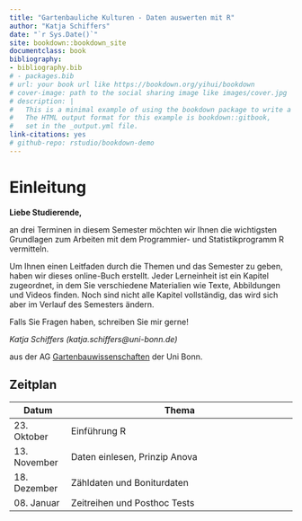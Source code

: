 ```yaml
--- 
title: "Gartenbauliche Kulturen - Daten auswerten mit R"
author: "Katja Schiffers"
date: "`r Sys.Date()`"
site: bookdown::bookdown_site
documentclass: book
bibliography: 
- bibliography.bib 
# - packages.bib
# url: your book url like https://bookdown.org/yihui/bookdown
# cover-image: path to the social sharing image like images/cover.jpg
# description: |
#   This is a minimal example of using the bookdown package to write a book.
#   The HTML output format for this example is bookdown::gitbook,
#   set in the _output.yml file.
link-citations: yes
# github-repo: rstudio/bookdown-demo
---
```



# Einleitung

**Liebe Studierende,**

an drei Terminen in diesem Semester möchten wir Ihnen die wichtigsten Grundlagen zum Arbeiten mit dem Programmier- und Statistikprogramm R vermitteln. 

Um Ihnen einen Leitfaden durch die Themen und das Semester zu geben, haben wir dieses online-Buch erstellt. Jeder Lerneinheit ist ein Kapitel zugeordnet, in dem Sie verschiedene Materialien wie Texte, Abbildungen und Videos finden. Noch sind nicht alle Kapitel vollständig, das wird sich aber im Verlauf des Semesters ändern. 
    
Falls Sie Fragen haben, schreiben Sie mir gerne!

*Katja Schiffers (katja.schiffers@uni-bonn.de)*

aus der AG [Gartenbauwissenschaften](https://www.gartenbauwissenschaft.uni-bonn.de/) der Uni Bonn.
 

## Zeitplan {-#zeitplan}

| Datum        | Thema                                                |
|--------------|------------------------------------------------------|
| 23. Oktober  | Einführung R                                          |
| 13. November  | Daten einlesen, Prinzip Anova        |
| 18. Dezember  | Zähldaten und Boniturdaten                                       |
| 08. Januar  | Zeitreihen und Posthoc Tests


<!-- ```{r include=FALSE} -->
<!-- # automatically create a bib database for R packages -->
<!-- knitr::write_bib(c( -->
<!--   .packages(), 'bookdown', 'knitr', 'rmarkdown' -->
<!-- ), 'packages.bib') -->
<!-- ``` -->
